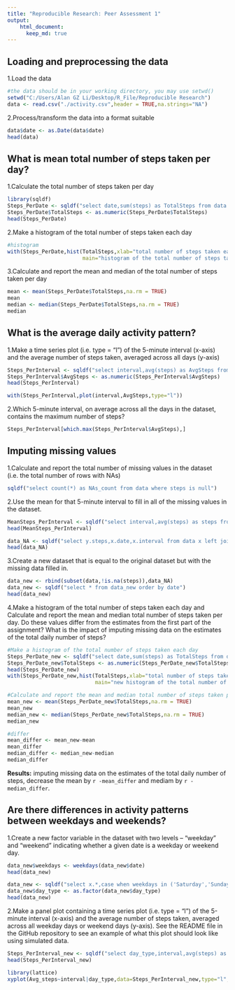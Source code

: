 ```yaml
---
title: "Reproducible Research: Peer Assessment 1"
output: 
    html_document:
      keep_md: true
---
```


## Loading and preprocessing the data

1.Load the data
```r
#the data should be in your working directory, you may use setwd()
setwd("C:/Users/Alan GZ Li/Desktop/R_File/Reproducible Research")
data <- read.csv("./activity.csv",header = TRUE,na.strings="NA")
```

2.Process/transform the data into a format suitable
```r
data$date <- as.Date(data$date)
head(data)
```

## What is mean total number of steps taken per day?

1.Calculate the total number of steps taken per day
```r
library(sqldf)
Steps_PerDate <- sqldf("select date,sum(steps) as TotalSteps from data group by date")
Steps_PerDate$TotalSteps <- as.numeric(Steps_PerDate$TotalSteps)
head(Steps_PerDate)
```

2.Make a histogram of the total number of steps taken each day
```r
#histogram
with(Steps_PerDate,hist(TotalSteps,xlab="total number of steps taken each day",
                        main="histogram of the total number of steps taken each day"))
```

3.Calculate and report the mean and median of the total number of steps taken per day
```r
mean <- mean(Steps_PerDate$TotalSteps,na.rm = TRUE)
mean
median <- median(Steps_PerDate$TotalSteps,na.rm = TRUE)
median
```

## What is the average daily activity pattern?

1.Make a time series plot (i.e. type = "l") of the 5-minute interval (x-axis) and the average number of steps taken, averaged across all days (y-axis)
```r
Steps_PerInterval <- sqldf("select interval,avg(steps) as AvgSteps from data group by interval")
Steps_PerInterval$AvgSteps <- as.numeric(Steps_PerInterval$AvgSteps)
head(Steps_PerInterval)

with(Steps_PerInterval,plot(interval,AvgSteps,type="l"))
```

2.Which 5-minute interval, on average across all the days in the dataset, contains the maximum number of steps?
```r
Steps_PerInterval[which.max(Steps_PerInterval$AvgSteps),]
```

## Imputing missing values

1.Calculate and report the total number of missing values in the dataset (i.e. the total number of rows with NAs)
```r
sqldf("select count(*) as NAs_count from data where steps is null")
```

2.Use the mean for that 5-minute interval to fill in all of the missing values in the dataset. 
```r
MeanSteps_PerInterval <- sqldf("select interval,avg(steps) as steps from data where steps is not null group by interval")
head(MeanSteps_PerInterval)

data_NA <- sqldf("select y.steps,x.date,x.interval from data x left join MeanSteps_PerInterval y on x.interval=y.interval where x.steps is null")
head(data_NA)
```

3.Create a new dataset that is equal to the original dataset but with the missing data filled in.
```r
data_new <- rbind(subset(data,!is.na(steps)),data_NA)
data_new <- sqldf("select * from data_new order by date")
head(data_new)
```

4.Make a histogram of the total number of steps taken each day and Calculate and report the mean and median total number of steps taken per day. Do these values differ from the estimates from the first part of the assignment? What is the impact of imputing missing data on the estimates of the total daily number of steps?
```r
#Make a histogram of the total number of steps taken each day
Steps_PerDate_new <- sqldf("select date,sum(steps) as TotalSteps from data_new group by date")
Steps_PerDate_new$TotalSteps <- as.numeric(Steps_PerDate_new$TotalSteps)
head(Steps_PerDate_new)
with(Steps_PerDate_new,hist(TotalSteps,xlab="total number of steps taken each day",
                            main="new histogram of the total number of steps taken each day"))

#Calculate and report the mean and median total number of steps taken per day
mean_new <- mean(Steps_PerDate_new$TotalSteps,na.rm = TRUE)
mean_new
median_new <- median(Steps_PerDate_new$TotalSteps,na.rm = TRUE)
median_new

#differ
mean_differ <- mean_new-mean
mean_differ
median_differ <- median_new-median
median_differ
```

**Results:**
imputing missing data on the estimates of the total daily number of steps, decrease the mean by `r -mean_differ` and mediam by `r -median_differ`.

## Are there differences in activity patterns between weekdays and weekends?

1.Create a new factor variable in the dataset with two levels – “weekday” and “weekend” indicating whether a given date is a weekday or weekend day.
```r
data_new$weekdays <- weekdays(data_new$date)
head(data_new)

data_new <- sqldf("select x.*,case when weekdays in ('Saturday','Sunday')  then 'weekend' else 'weekday' end as day_type from data_new x")
data_new$day_type <- as.factor(data_new$day_type)
head(data_new)
```

2.Make a panel plot containing a time series plot (i.e. type = "l") of the 5-minute interval (x-axis) and the average number of steps taken, averaged across all weekday days or weekend days (y-axis). See the README file in the GitHub repository to see an example of what this plot should look like using simulated data.
```r
Steps_PerInterval_new <- sqldf("select day_type,interval,avg(steps) as Avg_steps from data_new group by day_type,interval")
head(Steps_PerInterval_new)

library(lattice)
xyplot(Avg_steps~interval|day_type,data=Steps_PerInterval_new,type="l",layout=c(1,2),ylab="Number of steps")
```

<Done>

